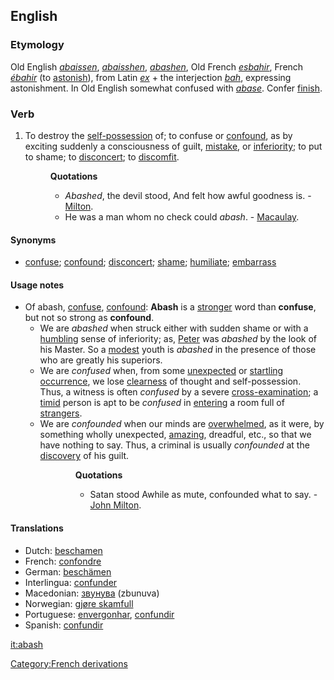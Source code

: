 ==English==
===Etymology===
Old English ''[[abaissen]]'', ''[[abaisshen]]'', ''[[abashen]]'', Old French ''[[esbahir]]'', French ''[[ébahir]]'' (to [[astonish]]), from Latin ''[[ex#Latin|ex]]'' + the interjection ''[[bah]]'', expressing astonishment. In Old English somewhat confused with ''[[abase]]''. Confer [[finish]].
===Verb===
{{regverb|'''to abash'''|'''[[abashes]]'''|'''[[abashed]]'''|'''[[abashing]]'''}}
#To destroy the [[self-possession]] of; to confuse or [[confound]], as by exciting suddenly a consciousness of guilt, [[mistake]], or [[inferiority]]; to put to shame; to [[disconcert]]; to [[discomfit]].
#:'''Quotations'''
#:*''Abashed'', the devil stood, And felt how awful goodness is. - [[Milton]].
#:*He was a man whom no check could ''abash''. - [[Macaulay]].
====Synonyms====
*[[confuse]]; [[confound]]; [[disconcert]]; [[shame]]; [[humiliate]]; [[embarrass]]
====Usage notes====
*Of abash, [[confuse]], [[confound]]: '''Abash''' is a [[stronger]] word than '''confuse''', but not so strong as '''confound'''. 
**We are ''abashed'' when struck either with sudden shame or with a [[humbling]] sense of inferiority; as, [[Peter]] was ''abashed'' by the look of his Master. So a [[modest]] youth is ''abashed'' in the presence of those who are greatly his superiors. 
**We are ''confused'' when, from some [[unexpected]] or [[startling]] [[occurrence]], we lose [[clearness]] of thought and self-possession. Thus, a witness is often ''confused'' by a severe [[cross-]]examination; a [[timid]] person is apt to be ''confused'' in [[entering]] a room full of [[strangers]].
**We are ''confounded'' when our minds are [[overwhelmed]], as it were, by something wholly unexpected, [[amazing]], dreadful, etc., so that we have nothing to say. Thus, a criminal is usually ''confounded'' at the [[discovery]] of his guilt.
*::'''Quotations'''
*::*Satan stood Awhile as mute, confounded what to say. - [[w:John Milton|John Milton]].

====Translations====
*Dutch: [[beschamen]]
*French: [[confondre]]
*German: [[beschämen]]
*Interlingua: [[confunder]]
*Macedonian: [[звунува]] (zbunuva)
*Norwegian: [[gjøre skamfull]]
*Portuguese: [[envergonhar]], [[confundir]]
*Spanish: [[confundir]]

[[it:abash]]

[[Category:French derivations]]